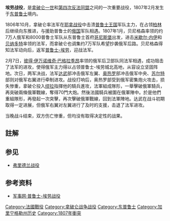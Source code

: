 {{Infobox Military Conflict
|conflict=埃劳戰役
|partof=[[拿破侖戰爭|拿破侖戰爭]]
|image=[[File:Gros,_Napoleon_at_Eylau.jpg|300px]]
|caption=“拿破仑在埃劳战场上”，Antoine-Jean Gros作
|date=1807年2月7日至2月8日
|place=[[东普鲁士|东普鲁士]][[巴格拉季昂诺夫斯克|普鲁士-埃劳]]
|result=法军战术上胜利
|combatant1={{FRA}}
|combatant2={{flagicon|Russia}}[[俄羅斯帝國|俄羅斯帝國]]<br/>[[File:Flagge_Preußen_-_Provinz_Ostpreußen.svg|23px]][[普魯士|普魯士]]
|commander1={{flagicon|France}}[[拿破侖一世|拿破侖一世]]
|commander2={{flagicon|Russia}}[[列文·奥古斯特_(贝尼格森伯爵)|贝尼格森]]
|strength1=65,000人、300门炮<ref name=Chandler>Chandler, David. ''Dictionary of the Napoleonic wars''. Wordsworth editions, 1999. pg.144.</ref>
|strength2=70,000人、400门炮<ref name= Chandler/>
|casualties1=5,000人死亡<br>25,000人受傷
|casualties2=9,000人死亡<br>20,000人受傷
}}
{{Campaignbox Napoleonic Wars}}
{{Campaignbox Fourth Coalition}}
'''埃劳战役'''，是[[拿破仑一世|拿破仑一世]]和[[第四次反法同盟|第四次反法同盟]]之间的一次重要战役，1807年2月发生于[[东普鲁士|东普鲁士]]境内。

1806年10月，拿破仑率法军在[[耶拿战役|耶拿战役]]中击溃[[普鲁士王国|普鲁士王国]]军队主力，在占领[[柏林|柏林]]后继续向东推进，与援助普鲁士的[[俄国|俄国]]军队相遇。1807年1月，贝尼格森率领的约7万人俄军和8000普鲁士军队从东普鲁士首府[[加里宁格勒|哥尼斯堡]]出发，进击[[米歇尔·内伊|米歇尔·内伊]]和[[卡尔十四世·约翰|贝纳多特]]率领的法军，而拿破仑也调集约7万军队希望抄袭俄军后路。贝尼格森得知法军动向后，返军[[巴格拉季昂诺夫斯克|普鲁士-埃劳]]，迎战法军。

2月7日，[[彼得·伊万诺维奇·巴格拉季昂|彼得·伊万诺维奇·巴格拉季昂]]率领的俄军后卫部队同法军相遇，成功阻击了法军的进攻，使得俄军主力得以占领普鲁士-埃劳城北高地，从容设立坚固阵地。次日，两军决战，法军[[达武|达武]]部冲击俄军左翼、[[皮埃尔·弗朗索瓦·查尔斯·奥热罗|奥热罗]]部冲击俄军中央、[[尼古拉斯·让·德迪乌·苏尔特|苏尔特]]部则对俄军右翼进行牵制进攻。战役打响后，奥热罗部受到俄军密集炮火攻击，损失惨重，拿破仑投入[[缪拉|缪拉]]指揮他的騎兵進攻，法軍組成隊形，一舉擊破俄軍騎兵，再突破兩條俄軍戰線，奪得70門大炮。然後法國騎兵被圍在俄軍陣中。於是他們重組隊形，再發起一次突擊，再次擊破俄軍戰線，回到法軍陣地。达武在战斗初期取得一定进展，但俄军右翼对左翼进行了及时的支援，击退了法军进攻。

当晚战斗结束，双方伤亡惨重，但均没有取得决定性的战果。

== 註解 ==
{{Reflist|2}}

==参见==
*[[弗里德兰战役|弗里德兰战役]]

==参考资料==
*[http://www.fs7711.com/02WGZZ/02JINDAI/new_page_19.htm 军事网·普鲁士-埃劳战役] {{Wayback|url=http://www.fs7711.com/02WGZZ/02JINDAI/new_page_19.htm |date=20081120015512 }}

{{Napoleonic Wars}}
[[Category:法國戰役|Category:法國戰役]]
[[Category:拿破仑战争战役|Category:拿破仑战争战役]]
[[Category:东普鲁士|Category:东普鲁士]]
[[Category:加里宁格勒州历史|Category:加里宁格勒州历史]]
[[Category:1807年衝突|Category:1807年衝突]]